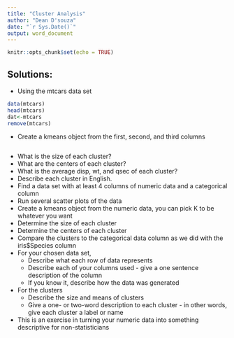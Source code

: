 ```yaml
---
title: "Cluster Analysis"
author: "Dean D'souza"
date: "`r Sys.Date()`"
output: word_document
---
```


```r
knitr::opts_chunk$set(echo = TRUE)
```

## Solutions:

* Using the mtcars data set

```r
data(mtcars)
head(mtcars)
dat<-mtcars
remove(mtcars)
```  

* Create a kmeans object from the first, second, and third columns  

```r

```  

* What is the size of each cluster?  
* What are the centers of each cluster?  
* What is the average disp, wt, and qsec of each cluster?  
* Describe each cluster in English.   
* Find a data set with at least 4 columns of numeric data and a categorical column  
* Run several scatter plots of the data  
* Create a kmeans object from the numeric data, you can pick K to be whatever you want  
* Determine the size of each cluster  
* Determine the centers of each cluster  
* Compare the clusters to the categorical data column as we did with the iris$Species column  
* For your chosen data set,   
  + Describe what each row of data represents  
  + Describe each of your columns used - give a one sentence description of the column  
  + If you know it, describe how the data was generated
* For the clusters  
  + Describe the size and means of clusters  
  + Give a one- or two-word description to each cluster - in other words, give each cluster a label or name  
* This is an exercise in turning your numeric data into something descriptive for non-statisticians  